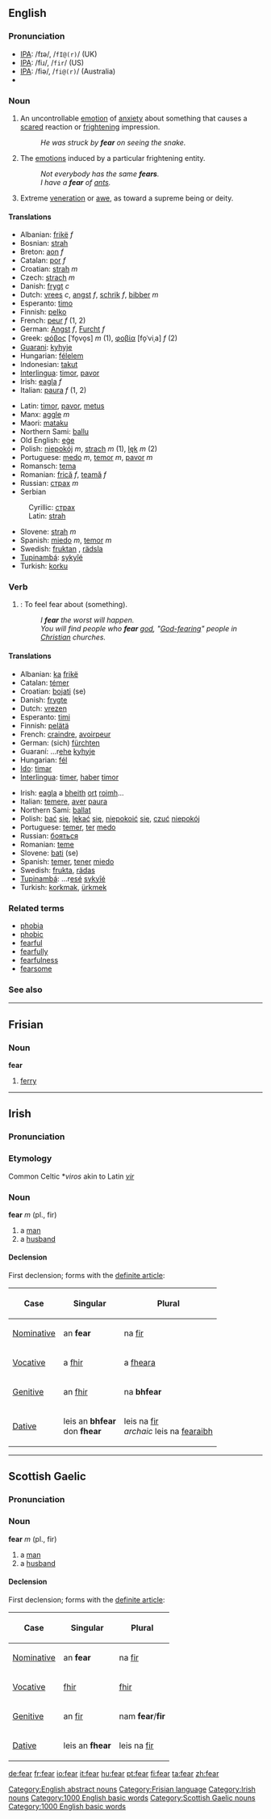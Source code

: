 ==English==

{{rank|possible|mark|followed|426|fear|evening|ground|understand}}

===Pronunciation===
*[[IPA]]: /fɪə/, /<tt>fI@(r)</tt>/ (UK)
*[[IPA]]: /fiɹ/, /<tt>fir</tt>/ (US)
*[[IPA]]: /fiə/, /<tt>fi@(r)</tt>/ (Australia)
*{{audio|en-us-fear.ogg|Audio (US)}}

===Noun===
{{en-noun|s|-}}

# {{uncountable}} An uncontrollable [[emotion]] of [[anxiety]] about something that causes a [[scared]] reaction or [[frightening]] impression. 
#:''He was struck by '''fear''' on seeing the snake.''
# {{countable}} The [[emotion|emotions]] induced by a particular frightening entity.
#:''Not everybody has the same '''fears'''.''
#:''I have a '''fear''' of [[:w:ants|ants]].''
# {{uncountable}} Extreme [[veneration]] or [[awe]], as toward a supreme being or deity.

====Translations====
{{top}}
*Albanian: [[frikë]] ''f''
*Bosnian: [[strah]] {{m}}
*Breton: [[aon]] ''f''
*Catalan: [[por]] ''f''
*Croatian: [[strah]] ''m''
*Czech: [[strach]] ''m''
*Danish: [[frygt]] ''c''
*Dutch: [[vrees]] ''c'', [[angst]] ''f'', [[schrik]] ''f'', [[bibber]] ''m''
*Esperanto: [[timo]]
*Finnish: [[pelko]]
*French: [[peur]] ''f'' (1, 2)
*German: [[Angst#German|Angst]] ''f'', [[Furcht]] ''f''
*Greek: [[φόβος]] [ˈfo̞vo̞s] ''m'' (1), [[φοβία]] [fo̞ˈviˌa] ''f'' (2)
*[[Guarani]]: [[kyhyje]]
*Hungarian: [[félelem]]
*Indonesian: [[takut]]
*[[Interlingua]]: [[timor]], [[pavor]]
*Irish: [[eagla]] ''f''
*Italian: [[paura]] ''f'' (1, 2)
{{mid}}
*Latin: [[timor]], [[pavor]], [[metus]]
*Manx: [[aggle]] ''m''
*Maori: [[mataku]]
*Northern Sami: [[ballu]]
*Old English: [[ege#Old English|eġe]]
*Polish: [[niepokój]] ''m'', [[strach]] ''m'' (1), [[lęk]] ''m'' (2)
*Portuguese: [[medo]] ''m'', [[temor]] ''m'', [[pavor]] ''m''
*Romansch: [[tema]]
*Romanian: [[frică]] ''f'', [[teamă]] ''f''
*Russian: [[страх]] ''m''
*Serbian
:Cyrillic: [[страх]] {{m}}
:Latin: [[strah]] {{m}}
*Slovene: [[strah]] ''m''
*Spanish: [[miedo]] ''m'', [[temor]] ''m''
*Swedish: [[fruktan]] {{c}}, [[rädsla]] {{c}}
*[[Tupinambá]]: [[sykyîé]]
*Turkish: [[korku]]
{{bottom}}

===Verb===
{{en-verb}}

# {{transitive}}: To feel fear about (something).
#:''I '''fear''' the worst will happen.''
#:''You will find people who '''fear''' [[:w:god|god]], "[[God-fearing]]" people in [[:w:Christian|Christian]] churches.''

====Translations====
{{top}}
*Albanian: [[ka]] [[frikë]]
*Catalan: [[témer]]
*Croatian: [[bojati]] (se)
*Danish: [[frygte]]
*Dutch: [[vrezen]]
*Esperanto: [[timi]]
*Finnish: [[pelätä]]
*French: [[craindre]], [[avoir]][[peur]]
*German: (sich) [[fürchten]]
*Guaraní: ...r[[ehe]] [[kyhyje]]
*Hungarian: [[fél]]
*[[Ido]]: [[timar]]
*[[Interlingua]]: [[timer]], [[haber]] [[timor]]
{{mid}}
*Irish: [[eagla]] a [[bheith]] [[ort]] [[roimh]]…
*Italian: [[temere]], [[aver]] [[paura]]
*Northern Sami: [[ballat]]
*Polish: [[bać]] [[się]], [[lękać]] [[się]], [[niepokoić]] [[się]], [[czuć]] [[niepokój]]
*Portuguese: [[temer]], [[ter]] [[medo]]
*Russian: [[бояться]]
*Romanian: [[teme]]
*Slovene: [[bati]] (se)
*Spanish: [[temer]], [[tener]] [[miedo]]
*Swedish: [[frukta]], [[rädas]]
*[[Tupinambá]]: ...r[[esé]] [[sykyîé]]
*Turkish: [[korkmak]], [[ürkmek]]
{{bottom}}

===Related terms===
*[[phobia]]
*[[phobic]]
*[[fearful]]
*[[fearfully]]
*[[fearfulness]]
*[[fearsome]]

===See also===
{{BE-ready}}

[[Category:English abstract nouns]]

----

==Frisian==
===Noun===
'''fear'''

#[[ferry]]

[[Category:Frisian language]]

----

==Irish==
===Pronunciation===
{{IPA|[fær]}}
===Etymology===
Common Celtic *''viros'' akin to Latin ''[[vir]]''
===Noun===
'''fear''' ''m'' (pl., fir)
#a [[man]]
#a [[husband]]

====Declension====
First declension; forms with the [[definite article]]:
{|border="2" cellpadding="4" cellspacing="0" style="margin: 1em 1em 1em 0; background: #f9f9f9; border: 1px #aaa solid; border-collapse: collapse;"
!Case
!Singular
!Plural
|-
| [[Nominative]]
| an '''fear'''
| na [[fir#Irish|fir]]
|-
| [[Vocative]]
| a [[fir#Irish|fhir]]
| a [[feara|fheara]]
|-
| [[Genitive]]
| an [[fir#Irish|fhir]]
| na '''bhfear'''
|-
| [[Dative]]
| leis an '''bhfear'''<br>don '''fhear'''
| leis na [[fir#Irish|fir]]<br>''archaic'' leis na [[fearaibh]]
|}

[[Category:Irish nouns]]
[[Category:1000 English basic words]]

----

==Scottish Gaelic==
===Pronunciation===
{{IPA|[fɛɾ]}}
===Noun===
'''fear''' ''m'' (pl., fir)
#a [[man]]
#a [[husband]]

====Declension====
First declension; forms with the [[definite article]]:
{|border="2" cellpadding="4" cellspacing="0" style="margin: 1em 1em 1em 0; background: #f9f9f9; border: 1px #aaa solid; border-collapse: collapse;"
!Case
!Singular
!Plural
|-
| [[Nominative]]
| an '''fear'''
| na [[fir#Irish|fir]]
|-
| [[Vocative]]
| [[fir#Scots gaelic|fhir]]
| [[fir|fhir]]
|-
| [[Genitive]]
| an [[fir#Irish|fir]]
| nam '''fear'''/'''fir'''
|-
| [[Dative]]
| leis an '''fhear'''
| leis na [[fir#Scots gaelic|fir]]
|}

[[Category:Scottish Gaelic nouns]]
[[Category:1000 English basic words]]

[[de:fear]]
[[fr:fear]]
[[io:fear]]
[[it:fear]]
[[hu:fear]]
[[pt:fear]]
[[fi:fear]]
[[ta:fear]]
[[zh:fear]]